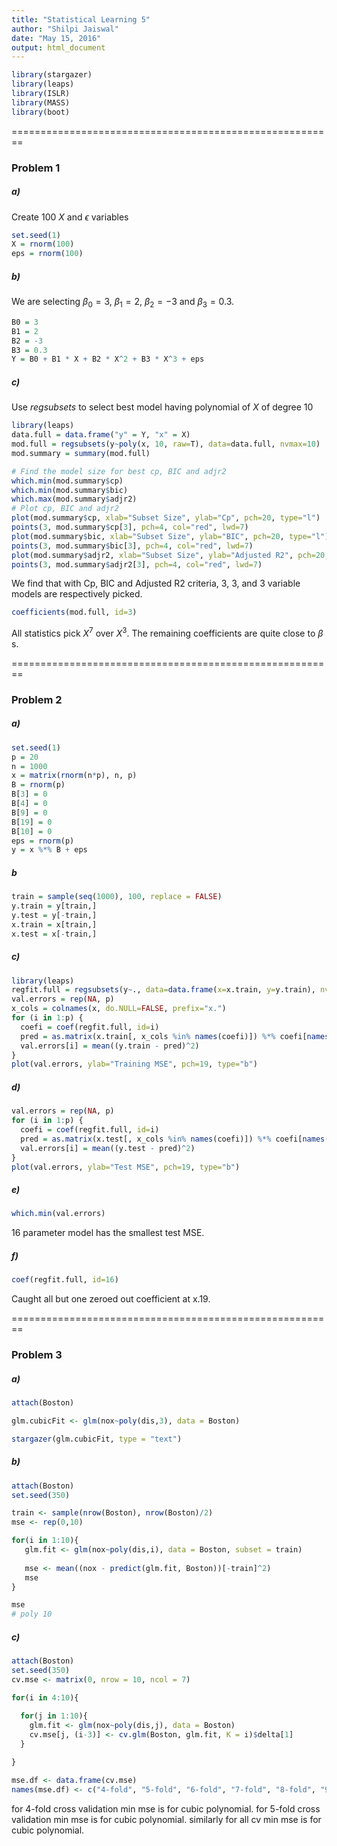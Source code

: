 ```yaml
---
title: "Statistical Learning 5"
author: "Shilpi Jaiswal"
date: "May 15, 2016"
output: html_document
---
```



```r
library(stargazer)
library(leaps)
library(ISLR)
library(MASS)
library(boot)
```

========================================================

### Problem 1

##### a)
Create 100 $X$ and $\epsilon$ variables
```r
set.seed(1)
X = rnorm(100)
eps = rnorm(100)
```

##### b)
We are selecting $\beta_0 = 3$, $\beta_1 = 2$, $\beta_2 = -3$ and $\beta_3 = 0.3$.
```r
B0 = 3
B1 = 2
B2 = -3
B3 = 0.3
Y = B0 + B1 * X + B2 * X^2 + B3 * X^3 + eps
```

##### c)
Use $regsubsets$ to select best model having polynomial of $X$ of degree 10
```r
library(leaps)
data.full = data.frame("y" = Y, "x" = X)
mod.full = regsubsets(y~poly(x, 10, raw=T), data=data.full, nvmax=10)
mod.summary = summary(mod.full)

# Find the model size for best cp, BIC and adjr2
which.min(mod.summary$cp)
which.min(mod.summary$bic)
which.max(mod.summary$adjr2)
# Plot cp, BIC and adjr2
plot(mod.summary$cp, xlab="Subset Size", ylab="Cp", pch=20, type="l")
points(3, mod.summary$cp[3], pch=4, col="red", lwd=7)
plot(mod.summary$bic, xlab="Subset Size", ylab="BIC", pch=20, type="l")
points(3, mod.summary$bic[3], pch=4, col="red", lwd=7)
plot(mod.summary$adjr2, xlab="Subset Size", ylab="Adjusted R2", pch=20, type="l")
points(3, mod.summary$adjr2[3], pch=4, col="red", lwd=7)
```
We find that with Cp, BIC and Adjusted R2 criteria, $3$, $3$, and $3$ variable models are respectively picked. 
```r
coefficients(mod.full, id=3)
```
All statistics pick $X^7$ over $X^3$. The remaining coefficients are quite close to $\beta$ s.

========================================================

### Problem 2

##### a)
```r
set.seed(1)
p = 20
n = 1000
x = matrix(rnorm(n*p), n, p)
B = rnorm(p)
B[3] = 0
B[4] = 0
B[9] = 0
B[19] = 0
B[10] = 0
eps = rnorm(p)
y = x %*% B + eps
```

##### b
```r
train = sample(seq(1000), 100, replace = FALSE)
y.train = y[train,]
y.test = y[-train,]
x.train = x[train,]
x.test = x[-train,]
```

##### c)
```r
library(leaps)
regfit.full = regsubsets(y~., data=data.frame(x=x.train, y=y.train), nvmax=p)
val.errors = rep(NA, p)
x_cols = colnames(x, do.NULL=FALSE, prefix="x.")
for (i in 1:p) {
  coefi = coef(regfit.full, id=i)
  pred = as.matrix(x.train[, x_cols %in% names(coefi)]) %*% coefi[names(coefi) %in% x_cols]
  val.errors[i] = mean((y.train - pred)^2)
}
plot(val.errors, ylab="Training MSE", pch=19, type="b")
```

##### d)
```r
val.errors = rep(NA, p)
for (i in 1:p) {
  coefi = coef(regfit.full, id=i)
  pred = as.matrix(x.test[, x_cols %in% names(coefi)]) %*% coefi[names(coefi) %in% x_cols]
  val.errors[i] = mean((y.test - pred)^2)
}
plot(val.errors, ylab="Test MSE", pch=19, type="b")
```

##### e)
```r
which.min(val.errors)
```
16 parameter model has the smallest test MSE.

##### f)
```r
coef(regfit.full, id=16)
```
Caught all but one zeroed out coefficient at x.19.

========================================================

### Problem 3

##### a)

```r
attach(Boston) 

glm.cubicFit <- glm(nox~poly(dis,3), data = Boston)

stargazer(glm.cubicFit, type = "text")
```

##### b)
```r
attach(Boston)
set.seed(350)

train <- sample(nrow(Boston), nrow(Boston)/2)
mse <- rep(0,10)

for(i in 1:10){
   glm.fit <- glm(nox~poly(dis,i), data = Boston, subset = train)
   
   mse <- mean((nox - predict(glm.fit, Boston))[-train]^2)
   mse
}

mse
# poly 10

```

##### c)
```r
attach(Boston) 
set.seed(350)
cv.mse <- matrix(0, nrow = 10, ncol = 7)

for(i in 4:10){
 
  for(j in 1:10){
    glm.fit <- glm(nox~poly(dis,j), data = Boston)
    cv.mse[j, (i-3)] <- cv.glm(Boston, glm.fit, K = i)$delta[1]
  }

}

mse.df <- data.frame(cv.mse)
names(mse.df) <- c("4-fold", "5-fold", "6-fold", "7-fold", "8-fold", "9-fold", "10-fold")
```

for 4-fold cross validation min mse is for cubic polynomial.
for 5-fold cross validation min mse is for cubic polynomial.
similarly for all cv min mse is for cubic polynomial. 
